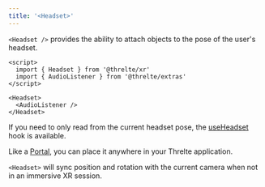 ```yaml
---
title: '<Headset>'
---
```


`<Headset />` provides the ability to attach objects to the pose of the user's headset.

```svelte
<script>
  import { Headset } from '@threlte/xr'
  import { AudioListener } from '@threlte/extras'
</script>

<Headset>
  <AudioListener />
</Headset>
```

If you need to only read from the current headset pose, the [useHeadset](/reference/xr/use-headset) hook is available.

Like a [Portal](/reference/extras/portal), you can place it anywhere in your Threlte application.

`<Headset>` will sync position and rotation with the current camera when not in an immersive XR session.

<Example path="xr/headset" />
